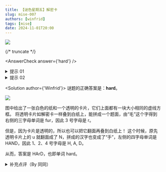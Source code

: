 ```yaml
---
title: 【谜色星期五】解密卡
slug: mise-007
authors: [winfrid]
tags: [mise]
date: 2024-11-01T20:00
---
```


![](./mise-007.assets/mise-007.webp)

{/* truncate */}

<AnswerCheck answer={'hard'} />

<details>
    <summary>提示 01</summary>

    从题面中可以看出，灰色是一块透明玻璃片。你要将它盖到上面的纸片上，让两个虚线框重合。
</details>

<details>
    <summary>提示 02</summary>

    玻璃片可以被翻面，所以有两种盖法。注意翻过来之后，u 变成了另一个字母。
</details>

<Solution author={'Winfrid'}>
谜题的正确答案是：**hard**。

![](./mise-007.assets/mise-007-sol.webp)

图中给出了一张白色的纸和一个透明的卡片，它们上面都有一块大小相同的虚线方框。
将透明卡片如解密卡一样叠到白纸上，能拼成一个题面，由“毛”这个字得到右侧的三字母单词是 fur，因此 3 号字母是 r。

但是，因为卡片是透明的，所以也可以把它翻面再叠到白纸上！
这个时候，原先透明卡片上的 u 就翻面成了 N，拼成的汉字也变成了“手”，左侧的四字母单词是 HAND，因此 1、2、4 号字母是 H, A, D。

从而，答案是 HArD，也即单词 hard。
</Solution>

<details>
    <summary>补充点评（By 同同）</summary>

    字母 u 翻转后变为字母 N 的操作相对来说是非常少见的。
    在进行这一步操作的时候，我们看到大家有很多不同的理解。
    不过在如上的解析图中可以看出，用这种字体写出的 u 翻转后和 N 确实很相似。

    就完成这道题目而言，观察合成的汉字相对来说更容易得到答案。

    下图是一种虽然不是最初预设，但仍能做出答案的一种理解。

    <center>
        ![](./mise-007.assets/mise-007-sol-1.webp)
        <ImgCaption>果然还是原解答的字写得好看，这个还是相对有点勉强了</ImgCaption>
    </center>
</details>
